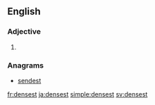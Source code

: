 ==English==

===Adjective===
{{head|en}}

# {{en-superlative of|dense}}

===Anagrams===
* [[sendest#English|sendest]]

[[fr:densest]]
[[ja:densest]]
[[simple:densest]]
[[sv:densest]]